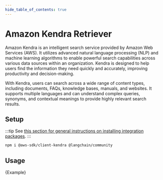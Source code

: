 ```yaml
---
hide_table_of_contents: true
---
```


# Amazon Kendra Retriever

Amazon Kendra is an intelligent search service provided by Amazon Web Services (AWS). It utilizes advanced natural language processing (NLP) and machine learning algorithms to enable powerful search capabilities across various data sources within an organization. Kendra is designed to help users find the information they need quickly and accurately, improving productivity and decision-making.

With Kendra, users can search across a wide range of content types, including documents, FAQs, knowledge bases, manuals, and websites. It supports multiple languages and can understand complex queries, synonyms, and contextual meanings to provide highly relevant search results.

## Setup

:::tip
See [this section for general instructions on installing integration packages](/docs/get_started/installation#installing-integration-packages).
:::

```bash npm2yarn
npm i @aws-sdk/client-kendra @langchain/community
```

## Usage


<CodeBlock language="typescript">{Example}</CodeBlock>
